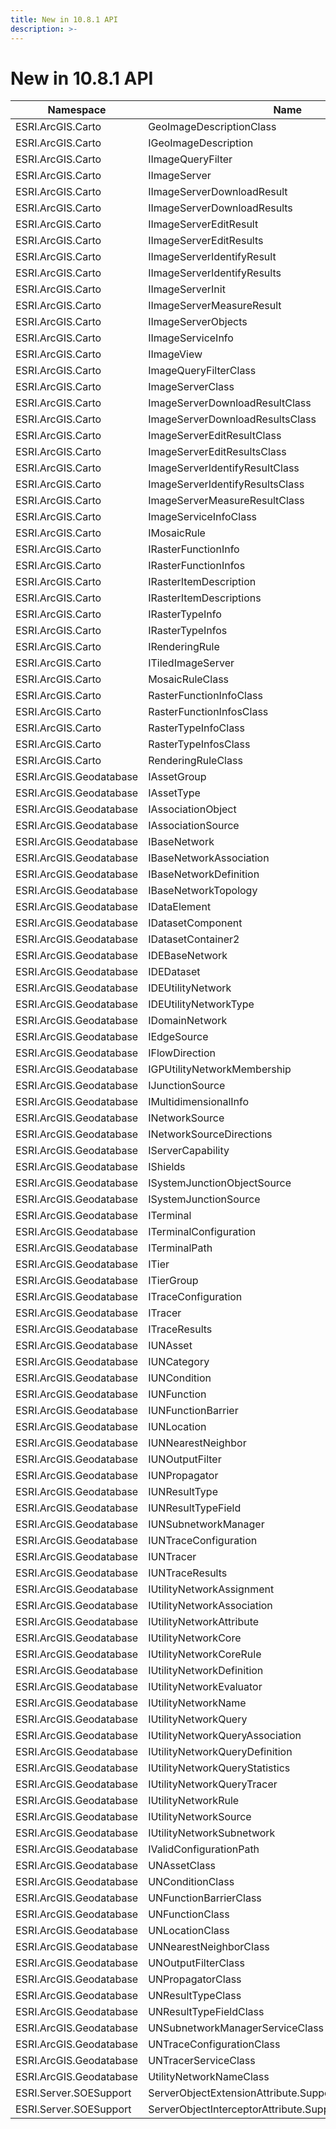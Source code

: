 ```yaml
---
title: New in 10.8.1 API 
description: >-
---
```


# New in 10.8.1 API 

Namespace|Name|Type
--|--|--
ESRI.ArcGIS.Carto | GeoImageDescriptionClass|Class
ESRI.ArcGIS.Carto | IGeoImageDescription|Interface
ESRI.ArcGIS.Carto | IImageQueryFilter|Interface
ESRI.ArcGIS.Carto | IImageServer|Interface
ESRI.ArcGIS.Carto | IImageServerDownloadResult|Interface
ESRI.ArcGIS.Carto | IImageServerDownloadResults|Interfaces
ESRI.ArcGIS.Carto | IImageServerEditResult|Interface
ESRI.ArcGIS.Carto | IImageServerEditResults|Interface
ESRI.ArcGIS.Carto | IImageServerIdentifyResult|Interface
ESRI.ArcGIS.Carto | IImageServerIdentifyResults|Interface
ESRI.ArcGIS.Carto | IImageServerInit|Interface
ESRI.ArcGIS.Carto | IImageServerMeasureResult|Interface
ESRI.ArcGIS.Carto | IImageServerObjects|Interface
ESRI.ArcGIS.Carto | IImageServiceInfo|Interface
ESRI.ArcGIS.Carto | IImageView|Interface
ESRI.ArcGIS.Carto | ImageQueryFilterClass|Class
ESRI.ArcGIS.Carto | ImageServerClass|Class
ESRI.ArcGIS.Carto | ImageServerDownloadResultClass|Class
ESRI.ArcGIS.Carto | ImageServerDownloadResultsClass|Class
ESRI.ArcGIS.Carto | ImageServerEditResultClass|Class
ESRI.ArcGIS.Carto | ImageServerEditResultsClass|Class
ESRI.ArcGIS.Carto | ImageServerIdentifyResultClass|Class
ESRI.ArcGIS.Carto | ImageServerIdentifyResultsClass|Class
ESRI.ArcGIS.Carto | ImageServerMeasureResultClass|Class
ESRI.ArcGIS.Carto | ImageServiceInfoClass|Class
ESRI.ArcGIS.Carto | IMosaicRule|Interface
ESRI.ArcGIS.Carto | IRasterFunctionInfo|Interface
ESRI.ArcGIS.Carto | IRasterFunctionInfos|Interface
ESRI.ArcGIS.Carto | IRasterItemDescription|Interface
ESRI.ArcGIS.Carto | IRasterItemDescriptions|Interface
ESRI.ArcGIS.Carto | IRasterTypeInfo|Interface
ESRI.ArcGIS.Carto | IRasterTypeInfos|Interface
ESRI.ArcGIS.Carto | IRenderingRule|Interface
ESRI.ArcGIS.Carto | ITiledImageServer|Interface
ESRI.ArcGIS.Carto | MosaicRuleClass|Class
ESRI.ArcGIS.Carto | RasterFunctionInfoClass|Class
ESRI.ArcGIS.Carto | RasterFunctionInfosClass|Class
ESRI.ArcGIS.Carto | RasterTypeInfoClass|Class
ESRI.ArcGIS.Carto | RasterTypeInfosClass|Class
ESRI.ArcGIS.Carto | RenderingRuleClass|Class
ESRI.ArcGIS.Geodatabase | IAssetGroup|Interface 				
ESRI.ArcGIS.Geodatabase | IAssetType|Interface 				
ESRI.ArcGIS.Geodatabase | IAssociationObject|Interface 				
ESRI.ArcGIS.Geodatabase | IAssociationSource|Interface 				
ESRI.ArcGIS.Geodatabase | IBaseNetwork|Interface 				
ESRI.ArcGIS.Geodatabase | IBaseNetworkAssociation|Interface 				
ESRI.ArcGIS.Geodatabase | IBaseNetworkDefinition|Interface 				
ESRI.ArcGIS.Geodatabase | IBaseNetworkTopology|Interface 				
ESRI.ArcGIS.Geodatabase | IDataElement|Interface 				
ESRI.ArcGIS.Geodatabase | IDatasetComponent|Interface 
ESRI.ArcGIS.Geodatabase | IDatasetContainer2|Interface 				
ESRI.ArcGIS.Geodatabase | IDEBaseNetwork|Interface 				
ESRI.ArcGIS.Geodatabase | IDEDataset|Interface 	
ESRI.ArcGIS.Geodatabase | IDEUtilityNetwork|Interface 				
ESRI.ArcGIS.Geodatabase | IDEUtilityNetworkType|Interface 				
ESRI.ArcGIS.Geodatabase | IDomainNetwork|Interface 				
ESRI.ArcGIS.Geodatabase | IEdgeSource|Interface 				
ESRI.ArcGIS.Geodatabase | IFlowDirection|Interface 				
ESRI.ArcGIS.Geodatabase | IGPUtilityNetworkMembership|Interface 				
ESRI.ArcGIS.Geodatabase | IJunctionSource|Interface 				
ESRI.ArcGIS.Geodatabase | IMultidimensionalInfo|Interface 				
ESRI.ArcGIS.Geodatabase | INetworkSource|Interface 				
ESRI.ArcGIS.Geodatabase | INetworkSourceDirections|Interface 							
ESRI.ArcGIS.Geodatabase | IServerCapability|Interface 				
ESRI.ArcGIS.Geodatabase | IShields|Interface 				
ESRI.ArcGIS.Geodatabase | ISystemJunctionObjectSource|Interface 				
ESRI.ArcGIS.Geodatabase | ISystemJunctionSource|Interface 				
ESRI.ArcGIS.Geodatabase | ITerminal|Interface 				
ESRI.ArcGIS.Geodatabase | ITerminalConfiguration|Interface 				
ESRI.ArcGIS.Geodatabase | ITerminalPath|Interface 				
ESRI.ArcGIS.Geodatabase | ITier|Interface 				
ESRI.ArcGIS.Geodatabase | ITierGroup|Interface 				
ESRI.ArcGIS.Geodatabase | ITraceConfiguration|Interface 				
ESRI.ArcGIS.Geodatabase | ITracer|Interface 				
ESRI.ArcGIS.Geodatabase | ITraceResults|Interface 				
ESRI.ArcGIS.Geodatabase | IUNAsset|Interface 				
ESRI.ArcGIS.Geodatabase | IUNCategory|Interface 				
ESRI.ArcGIS.Geodatabase | IUNCondition|Interface 				
ESRI.ArcGIS.Geodatabase | IUNFunction|Interface 				
ESRI.ArcGIS.Geodatabase | IUNFunctionBarrier|Interface 				
ESRI.ArcGIS.Geodatabase | IUNLocation|Interface 				
ESRI.ArcGIS.Geodatabase | IUNNearestNeighbor|Interface 				
ESRI.ArcGIS.Geodatabase | IUNOutputFilter|Interface 				
ESRI.ArcGIS.Geodatabase | IUNPropagator|Interface 				
ESRI.ArcGIS.Geodatabase | IUNResultType|Interface 				
ESRI.ArcGIS.Geodatabase | IUNResultTypeField|Interface 				
ESRI.ArcGIS.Geodatabase | IUNSubnetworkManager|Interface 				
ESRI.ArcGIS.Geodatabase | IUNTraceConfiguration|Interface 				
ESRI.ArcGIS.Geodatabase | IUNTracer|Interface 				
ESRI.ArcGIS.Geodatabase | IUNTraceResults|Interface 				
ESRI.ArcGIS.Geodatabase | IUtilityNetworkAssignment|Interface 				
ESRI.ArcGIS.Geodatabase | IUtilityNetworkAssociation|Interface 				
ESRI.ArcGIS.Geodatabase | IUtilityNetworkAttribute|Interface 				
ESRI.ArcGIS.Geodatabase | IUtilityNetworkCore|Interface 				
ESRI.ArcGIS.Geodatabase | IUtilityNetworkCoreRule|Interface 				
ESRI.ArcGIS.Geodatabase | IUtilityNetworkDefinition|Interface 				
ESRI.ArcGIS.Geodatabase | IUtilityNetworkEvaluator|Interface 				
ESRI.ArcGIS.Geodatabase | IUtilityNetworkName|Interface 				
ESRI.ArcGIS.Geodatabase | IUtilityNetworkQuery|Interface 				
ESRI.ArcGIS.Geodatabase | IUtilityNetworkQueryAssociation|Interface 				
ESRI.ArcGIS.Geodatabase | IUtilityNetworkQueryDefinition|Interface 				
ESRI.ArcGIS.Geodatabase | IUtilityNetworkQueryStatistics|Interface 				
ESRI.ArcGIS.Geodatabase | IUtilityNetworkQueryTracer|Interface 				
ESRI.ArcGIS.Geodatabase | IUtilityNetworkRule|Interface 				
ESRI.ArcGIS.Geodatabase | IUtilityNetworkSource|Interface 				
ESRI.ArcGIS.Geodatabase | IUtilityNetworkSubnetwork|Interface 				
ESRI.ArcGIS.Geodatabase | IValidConfigurationPath|Interface 				
ESRI.ArcGIS.Geodatabase | UNAssetClass|Class	
ESRI.ArcGIS.Geodatabase | UNConditionClass|Class
ESRI.ArcGIS.Geodatabase | UNFunctionBarrierClass|Class	
ESRI.ArcGIS.Geodatabase | UNFunctionClass|Class				
ESRI.ArcGIS.Geodatabase | UNLocationClass|Class			
ESRI.ArcGIS.Geodatabase | UNNearestNeighborClass|Class				
ESRI.ArcGIS.Geodatabase | UNOutputFilterClass|Class			
ESRI.ArcGIS.Geodatabase | UNPropagatorClass|Class			
ESRI.ArcGIS.Geodatabase | UNResultTypeClass|Class			
ESRI.ArcGIS.Geodatabase | UNResultTypeFieldClass|Class				
ESRI.ArcGIS.Geodatabase | UNSubnetworkManagerServiceClass|Class			
ESRI.ArcGIS.Geodatabase | UNTraceConfigurationClass|Class				
ESRI.ArcGIS.Geodatabase | UNTracerServiceClass|Class			
ESRI.ArcGIS.Geodatabase | UtilityNetworkNameClass|Class			
ESRI.Server.SOESupport |ServerObjectExtensionAttribute.SupportsSharedInstances|Property
ESRI.Server.SOESupport |ServerObjectInterceptorAttribute.SupportsSharedInstances|Property

